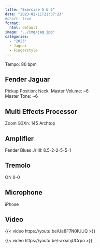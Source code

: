 ```yaml
---
title: "Exercise 5 & 6"
date: "2023-02-11T21:37:23"
#draft: true
format: 
  html: default
image: "../img/jag.jpg"
categories:
  - "2023"
  - Jaguar
  - Fingerstyle
---
```


Tempo: 80 bpm

## Fender Jaguar
Pickup Position: Neck\ 
Master Volume: ~6\
Master Tone: ~6 
    
## Multi Effects Processor
Zoom G3Xn: 145 Archtop
    
## Amplifier
Fender Blues Jr III: 8.5-2-2-5-5-1

## Tremolo 
ON 0-0
    
## Microphone 
iPhone

## Video

{{< video https://youtu.be/Ua8F7N0IUUQ >}}

{{< video https://youtu.be/-axsmjUCrpo >}}
